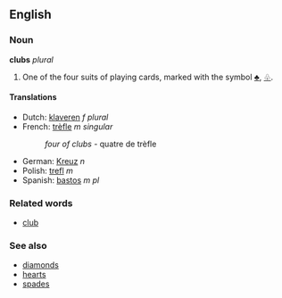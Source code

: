 ==English==
===Noun===
'''clubs''' ''plural''

#One of the four suits of playing cards, marked with the symbol [[♣]], [[♧]].

====Translations====
*Dutch: [[klaveren]] ''f plural''
*French: [[trèfle]] ''m singular''
*:''four of clubs'' - quatre de trèfle
*German: [[Kreuz]] ''n''
*Polish: [[trefl]] ''m''
*Spanish: [[bastos]] ''m pl''

===Related words===
*[[club]]

===See also===
*[[diamonds]]
*[[hearts]]
*[[spades]]